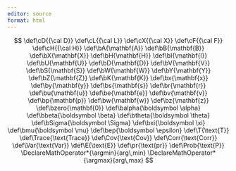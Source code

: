 ```yaml
---
editor: source
format: html
---
```


::: hidden
$$
\def\cD{{\cal D}}
\def\cL{{\cal L}}
\def\cX{{\cal X}}
\def\cF{{\cal F}}
\def\cH{{\cal H}}
\def\bA{\mathbf{A}}
\def\bB{\mathbf{B}}
\def\bX{\mathbf{X}}
\def\bH{\mathbf{H}}
\def\bI{\mathbf{I}}
\def\bU{\mathbf{U}}
\def\bD{\mathbf{D}}
\def\bV{\mathbf{V}}
\def\bS{\mathbf{S}}
\def\bW{\mathbf{W}}
\def\bY{\mathbf{Y}}
\def\bZ{\mathbf{Z}}
\def\bK{\mathbf{K}}
\def\bx{\mathbf{x}}
\def\by{\mathbf{y}}
\def\bs{\mathbf{s}}
\def\br{\mathbf{r}}
\def\bu{\mathbf{u}}
\def\be{\mathbf{e}}
\def\bv{\mathbf{v}}
\def\bp{\mathbf{p}}
\def\bw{\mathbf{w}}
\def\bz{\mathbf{z}}
\def\bzero{\mathbf{0}}
\def\balpha{\boldsymbol \alpha}
\def\bbeta{\boldsymbol \beta}
\def\btheta{\boldsymbol \theta}
\def\bSigma{\boldsymbol \Sigma}
\def\bxi{\boldsymbol \xi}
\def\bmu{\boldsymbol \mu}
\def\bep{\boldsymbol \epsilon}
\def\T{\text{T}}
\def\Trace{\text{Trace}}
\def\Cov{\text{Cov}}
\def\Corr{\text{Corr}}
\def\Var{\text{Var}}
\def\E{\text{E}}
\def\pr{\text{pr}}
\def\Prob{\text{P}}
\DeclareMathOperator*{\argmin}{arg\,min}
\DeclareMathOperator*{\argmax}{arg\,max}
$$

:::
